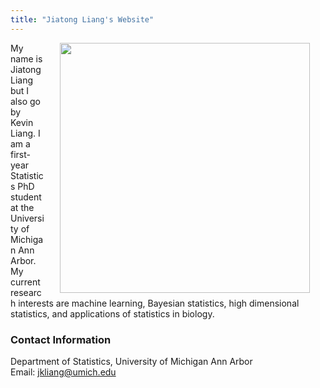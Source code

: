 ```yaml
---
title: "Jiatong Liang's Website"
---
```


<!--- <img align="right" width="400" hspace="25" src="/Users/Xing-Jie Liang/Desktop/Photos/profile2.jpg"> can't be used for github, this code only works locally. Notice on code below we don't put quotations anymore because we don't reference a LOCAL computer, I literally uploaded the image into R so now we juse reference the folder in R directly.--->
<img align="right" width="400" hspace="25" src="./assets/profile2.jpg">
My name is Jiatong Liang but I also go by Kevin Liang. I am a first-year Statistics PhD student at the University of Michigan Ann Arbor. My current research interests are machine learning, Bayesian statistics, high dimensional statistics, and applications of statistics in biology. 
<br>
<h3>Contact Information</h3>
Department of Statistics, University of Michigan Ann Arbor<br>
Email: <a href="mailto:jkliang@umich.edu">jkliang@umich.edu</a> <br>
<!--<a href="https://statistics.berkeley.edu/people/iain-carmichael">Faculty page</a> <br>--->
<!--GitHub: <a href="https://github.com/idc9">idc9</a> <br>--->
<!--LinkedIn: <a href="https://www.linkedin.com/in/iain-carmichael-aa254183/">LinkedIn</a> <br>-->
<!--<a href="https://scholar.google.com/citations?hl=en&user=7kfVUFQAAAAJ">Google Scholar</a> <br>--->
    
<!---  
<br>
<h3>Brief Bio</h3>

I am a Neyman Visiting Assistant Professor in the Department of Statistics at UC Berkeley and an Adjunct Professor Visiting Assistant Professor in the Department of Pathology at UCSF. I completed a postdoc in the <a href="https://comp-path.bwh.harvard.edu/">Division of Computational Pathology</a> at Brigham and Women's Hospital/Harvard Medical School and an <a href="https://www.nsf.gov/awardsearch/showAward?AWD_ID=1902440&HistoricalAwards=false">NSF Mathematical Sciences</a> postdoctoral fellowship in the Department of Statistics at the University of Washington. I received my PhD in Statistics from the University of North Carolina at Chapel Hill. I’m broadly interested in developing statistical/machine learning algorithms for data with a complex structure such as networks, multi-modal data integration, and high-resolution medical imgaging data. The major focus of my research is <a href="/group.html">computational pathology</a>.
<br><br>

<h3>Representative work</h3>
<ul>
                <li> Carmichael, I., Song, A.H., Chen, R.J., Williamson, D.F.K., Chen, T.Y., Mahmood, F. (2022). <a href="https://arxiv.org/pdf/2206.08885.pdf">Incorporating intratumoral heterogeneity into weakly-supervised deep learning models via variance pooling</a>. <i> The International Conference on Medical Image Computing and Computer Assisted Intervention. To appear.</i> </li><br>
                <li> Carmichael, I. (2021). <a href="https://arxiv.org/pdf/2107.03494.pdf">The folded concave Laplacian spectral penalty learns block diagonal sparsity patterns with the strong oracle property</a>. <i> Under review.</i> </li><br>
                <li> Carmichael, I., Keefe, T., Giertych, N., Williams, J.P. (2021). <a href="https://arxiv.org/abs/2110.05567">yaglm: a Python package for fitting and tuning generalized linear models that supports structured, adaptive and non-convex penalties.</li><br>
                <li> Carmichael, I., Calhoun, B.C.,  Hoadley, K.A., Troester, M.A.,  Geradts, J., Couture, H.D.,  Olsson, L,.  Perou, C.M.,  Niethammer, M.,  Hannig, J., Marron, J.S. (2021). <a href="https://projecteuclid.org/journals/annals-of-applied-statistics/volume-15/issue-4/Joint-and-individual-analysis-of-breast-cancer-histologic-images-and/10.1214/20-AOAS1433.short">Joint and individual analysis of breast cancer histologic images and genomic covariates</a>. <i>The Annals of Applied Statistics, 15(4), pp.1697-1722.</i></li><br>
                <li> Carmichael, I. (2020). <a href="https://arxiv.org/pdf/2012.15313.pdf">Learning sparsity and block diagonal structure in multi-view mixture models</a>. <i> Under review.</i></li><br>
                <li> Banerjee, S., Bhamidi, S., Carmichael, I. (2022). <a href="https://arxiv.org/abs/1808.02439">Fluctuation bounds for continuous time branching processes and nonparametric change point detection in growing networks.</a> <i> The Annals of Applied Probability. To appear.</i></li>
</ul>
<br><br>
              





Contact Information: jkliang@umich.edu
--->